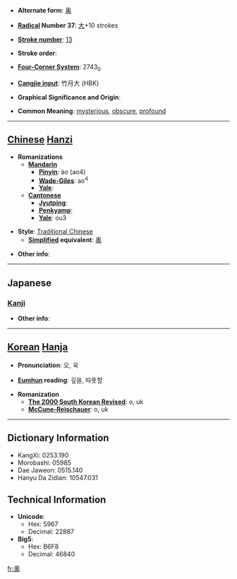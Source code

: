* '''Alternate form''': [[奥]]

* '''[[Wiktionary:Chinese radical index| Radical]] Number 37''': [[Wiktionary:Chinese radical index 大|大]]+10 strokes

* '''[[Wiktionary:Chinese total strokes index|Stroke number]]''': [[Wiktionary:Chinese total strokes index 13|13]]

* '''Stroke order''': 

* '''[[Wiktionary:Chinese four corner index|Four-Corner System]]''': 2743<sub>0</sub>

* '''[[Wiktionary:Chinese Cangjie index|Cangjie input]]''': 竹月大 (HBK)

* '''Graphical Significance and Origin''': 

* '''Common Meaning''': [[mysterious]], [[obscure]], [[profound]]

----

== [[Chinese]] [[Hanzi]] ==

* '''Romanizations'''
** '''[[Mandarin]]'''
*** '''[[Pinyin]]''': ào (ao4)
*** '''[[Wade-Giles]]''': ao<sup>4</sup>
*** '''[[Yale]]''': 
** '''[[Cantonese]]'''
*** '''[[Jyutping]]''':
*** '''[[Penkyamp]]''': 
*** '''[[Yale]]''': ou3

* '''Style''': [[Traditional Chinese]] 
** '''[[Simplified Chinese|Simplified]] equivalent''': [[奥]]

* '''Other info''': 

----

==Japanese==
===[[Kanji]]===
{{kanji|on readings=[[おう]] (ō), [[おく]] (oku), [[いく]] (iku)|kun readings=[[おく]] (oku), [[くま]] (kuma)}}

* '''Other info''':  

----

== [[Korean]] [[Hanja]] ==

* '''Pronunciation''': 오, 욱


* '''[[Eumhun]] reading''': 깊을, 따뜻할

* '''Romanization'''
** '''[[The 2000 South Korean Revised Romanization|The 2000 South Korean Revised]]''': o, uk
** '''[[McCune-Reischauer]]''': o, uk

----

== Dictionary Information ==

* KangXi: 0253.190
* Morobashi: 05985
* Dae Jaweon: 0515.140
* Hanyu Da Zidian: 10547.031

== Technical Information ==

* '''Unicode''':
** Hex: 5967
** Decimal: 22887
* '''Big5''':
** Hex: B6F8
** Decimal: 46840

[[fr:奧]]